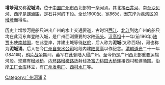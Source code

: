 '''增埗河'''又称'''泥城涌'''，位于[[中国|中国]][[广州市|广州市]]西北部的一条河涌。其北接[[石井河|石井河]]、南至[[沙贝河|沙贝河]]、西岸是[[螺涌围|螺涌围]]，是石井河的下段。全长1600[[米_(單位)|米]]，宽86米，因东岸为[[荔湾区|荔湾区]]的[[增埗|增埗]]而得名。

历史上增埗河是船只进出广州的水上交通要道，古时沿[[西江|西江]]、[[北江|北江]]到达广州的船只均在此河东岸登陆入城，是广州西测重要的水陆[[码头|码头]]。[[汉高祖|汉高祖]]十一年(前196年)[[陆贾|陆贾]]出使[[南越国|南越国]]，在此登岸，并建土城等待[[赵佗|赵佗]]，后人称为'''泥城'''(又称西场)，河也称为'''泥城涌'''。后人在今[[广州自来水公司|广州自来水公司]]地段内建[[陆贾亭|陆贾亭]]以作纪念。[[清朝|清朝]][[道光|道光]]二十一年(1841年)，[[鸦片战争|鸦片战争]]期间，[[英国|英]]军在此登陆入侵广州。至今仍是广州西北部重要运输河段。现建有[[增埗桥|增埗桥]]、[[广州内环路|内环路]][[增槎路|增槎路]]放射线及[[富力桃园大桥|富力桃园大桥]]连接西村和螺涌围。沿岸[[工厂|工厂]][[仓库|仓库]]林立，有[[广州发电厂|广州发电厂]]、[[西村水厂|西村水厂]]等。

[[Category:广州河涌|Category:广州河涌]]
[[Category:珠江水系|Z]]